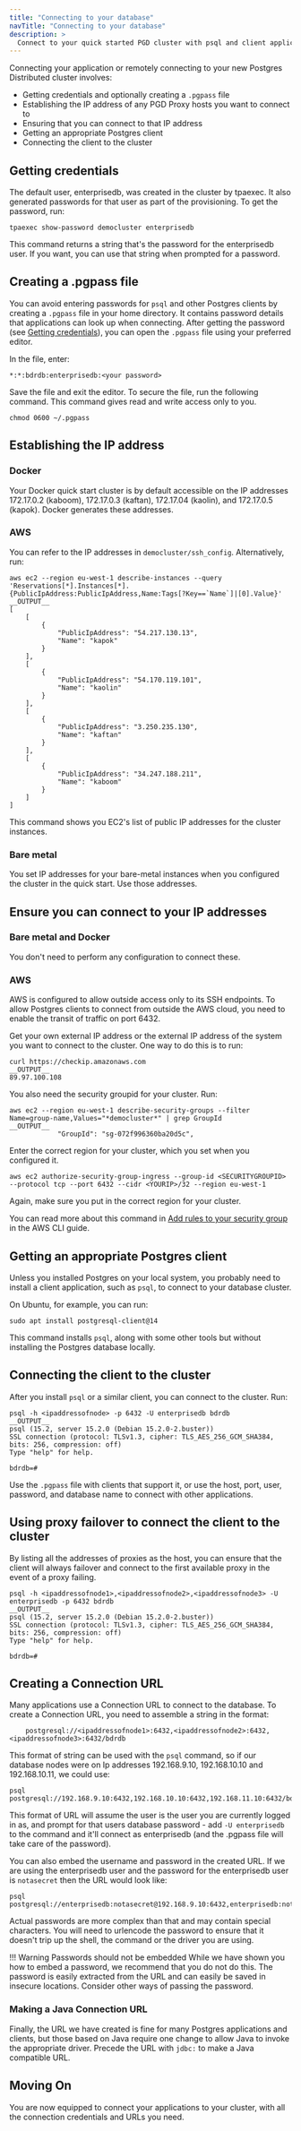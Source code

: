 ```yaml
---
title: "Connecting to your database"
navTitle: "Connecting to your database"
description: >
  Connect to your quick started PGD cluster with psql and client applications
---
```


Connecting your application or remotely connecting to your new Postgres Distributed cluster involves:

* Getting credentials and optionally creating a `.pgpass` file
* Establishing the IP address of any PGD Proxy hosts you want to connect to
* Ensuring that you can connect to that IP address
* Getting an appropriate Postgres client
* Connecting the client to the cluster

## Getting credentials

The default user, enterprisedb, was created in the cluster by tpaexec. It also generated passwords for that user as part of the provisioning. To get the password, run:

```shell
tpaexec show-password democluster enterprisedb
```

This command returns a string that's the password for the enterprisedb user. If you want, you can use that string when prompted for a password.

## Creating a .pgpass file

You can avoid entering passwords for `psql` and other Postgres clients by creating a `.pgpass` file in your home directory. It contains password details that applications can look up when connecting. After getting the password (see [Getting credentials](#getting-credentials)), you can open the `.pgpass` file using your preferred editor.

In the file, enter:

```plain
*:*:bdrdb:enterprisedb:<your password>
```

Save the file and exit the editor. To secure the file, run the following command. This command gives read and write access only to you.

```shell
chmod 0600 ~/.pgpass
```

## Establishing the IP address

### Docker

Your Docker quick start cluster is by default accessible on the IP addresses 172.17.0.2 (kaboom), 172.17.0.3 (kaftan), 172.17.04 (kaolin), and 172.17.0.5 (kapok). Docker generates these addresses.

### AWS

You can refer to the IP addresses in `democluster/ssh_config`. Alternatively, run:

```shell
aws ec2 --region eu-west-1 describe-instances --query 'Reservations[*].Instances[*].{PublicIpAddress:PublicIpAddress,Name:Tags[?Key==`Name`]|[0].Value}'
__OUTPUT__
[
    [
        {
            "PublicIpAddress": "54.217.130.13",
            "Name": "kapok"
        }
    ],
    [
        {
            "PublicIpAddress": "54.170.119.101",
            "Name": "kaolin"
        }
    ],
    [
        {
            "PublicIpAddress": "3.250.235.130",
            "Name": "kaftan"
        }
    ],
    [
        {
            "PublicIpAddress": "34.247.188.211",
            "Name": "kaboom"
        }
    ]
]

```

This command shows you EC2's list of public IP addresses for the cluster instances. 


### Bare metal

You set IP addresses for your bare-metal instances when you configured the cluster in the quick start. Use those addresses.

## Ensure you can connect to your IP addresses

### Bare metal and Docker

You don't need to perform any configuration to connect these.

### AWS

AWS is configured to allow outside access only to its SSH endpoints. To allow Postgres clients to connect from outside the AWS cloud, you need to enable the transit of traffic on port 6432.

Get your own external IP address or the external IP address of the system you want to connect to the cluster. One way to do this is to run:

```shell
curl https://checkip.amazonaws.com
__OUTPUT__
89.97.100.108
```

You also need the security groupid for your cluster. Run:

```shell
aws ec2 --region eu-west-1 describe-security-groups --filter Name=group-name,Values="*democluster*" | grep GroupId
__OUTPUT__
            "GroupId": "sg-072f996360ba20d5c",
```

Enter the correct region for your cluster, which you set when you configured it.

```
aws ec2 authorize-security-group-ingress --group-id <SECURITYGROUPID> --protocol tcp --port 6432 --cidr <YOURIP>/32 --region eu-west-1
```

Again, make sure you put in the correct region for your cluster.

You can read more about this command in [Add rules to your security group](https://docs.aws.amazon.com/cli/latest/userguide/cli-services-ec2-sg.html#configuring-a-security-group) in the AWS CLI guide.


## Getting an appropriate Postgres client

Unless you installed Postgres on your local system, you probably need to install a client application, such as `psql`, to connect to your database cluster.

On Ubuntu, for example, you can run:

```shell
sudo apt install postgresql-client@14
```

This command installs `psql`, along with some other tools but without installing the Postgres database locally.

## Connecting the client to the cluster

After you install `psql` or a similar client, you can connect to the cluster. Run:

```shell
psql -h <ipaddressofnode> -p 6432 -U enterprisedb bdrdb
__OUTPUT__
psql (15.2, server 15.2.0 (Debian 15.2.0-2.buster))
SSL connection (protocol: TLSv1.3, cipher: TLS_AES_256_GCM_SHA384, bits: 256, compression: off)
Type "help" for help.

bdrdb=# 
```

Use the `.pgpass` file with clients that support it, or use the host, port, user, password, and database name to connect with other applications.

## Using proxy failover to connect the client to the cluster

By listing all the addresses of proxies as the host, you can ensure that the client will always failover and connect to the first available proxy in the event of a proxy failing. 


```shell 
psql -h <ipaddressofnode1>,<ipaddressofnode2>,<ipaddressofnode3> -U enterprisedb -p 6432 bdrdb
__OUTPUT__
psql (15.2, server 15.2.0 (Debian 15.2.0-2.buster))
SSL connection (protocol: TLSv1.3, cipher: TLS_AES_256_GCM_SHA384, bits: 256, compression: off)
Type "help" for help.

bdrdb=# 
```

## Creating a Connection URL

Many applications use a Connection URL to connect to the database. To create a Connection URL, you need to assemble a string in the format:

```
    postgresql://<ipaddressofnode1>:6432,<ipaddressofnode2>:6432,<ipaddressofnode3>:6432/bdrdb
```

This format of string can be used with the `psql` command, so if our database nodes were on Ip addresses 192.168.9.10, 192.168.10.10 and 192.168.10.11, we could use:

```
psql postgresql://192.168.9.10:6432,192.168.10.10:6432,192.168.11.10:6432/bdrdb
```

This format of URL will assume the user is the user you are currently logged in as, and prompt for that users database password - add `-U enterprisedb` to the command and it'll connect as enterprisedb (and the .pgpass file will take care of the password).

You can also embed the username and password in the created URL. If we are using the enterprisedb user and the password for the enterprisedb user is `notasecret` then the URL 
would look like:

```
psql postgresql://enterprisedb:notasecret@192.168.9.10:6432,enterprisedb:notasecret@192.168.10.10:6432,enterprisedb:notasecret@192.168.11.10:6432/bdrdb
```

Actual passwords are more complex than that and may contain special characters. You will need to urlencode the password to ensure that it doesn't trip up the shell, the command or the driver you are using.

!!! Warning Passwords should not be embedded
While we have shown you how to embed a password, we recommend that you do not do this. The password is easily extracted from the URL and can easily be saved in insecure locations. Consider other ways of passing the password.

### Making a Java Connection URL

Finally, the URL we have created is fine for many Postgres applications and clients, but those based on Java require one change to allow Java to invoke the appropriate driver. Precede the URL with `jdbc:` to make a Java compatible URL.

## Moving On

You are now equipped to connect your applications to your cluster, with all the connection credentials and URLs you need. 




